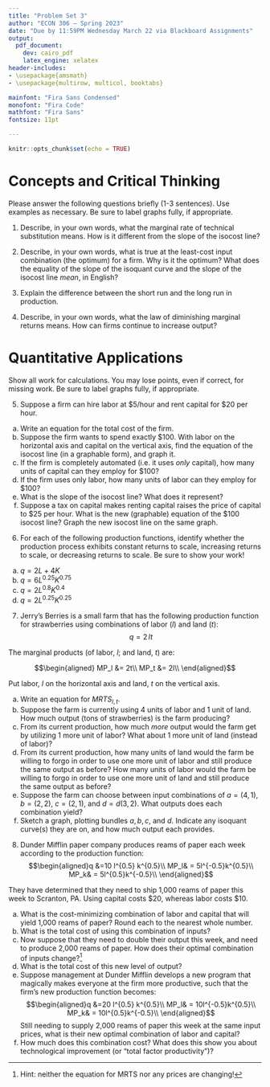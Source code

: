 ```yaml
---
title: "Problem Set 3"
author: "ECON 306 — Spring 2023"
date: "Due by 11:59PM Wednesday March 22 via Blackboard Assignments"
output:
  pdf_document:
    dev: cairo_pdf
    latex_engine: xelatex
header-includes:
- \usepackage{amsmath}
- \usepackage{multirow, multicol, booktabs}

mainfont: "Fira Sans Condensed"
monofont: "Fira Code"
mathfont: "Fira Sans"
fontsize: 11pt

---
```


```r
knitr::opts_chunk$set(echo = TRUE)
```

# Concepts and Critical Thinking

Please answer the following questions briefly (1-3 sentences). Use examples as necessary. Be sure to label graphs fully, if appropriate.

1. Describe, in your own words, what the marginal rate of technical substitution means. How is it different from the slope of the isocost line?

\vspace{2in}

2. Describe, in your own words, what is true at the least-cost input combination (the optimum) for a firm. Why is it the optimum? What does the equality of the slope of the isoquant curve and the slope of the isocost line *mean*, in English? 

\clearpage

3. Explain the difference between the short run and the long run in production.

\vspace{2in}

4. Describe, in your own words, what the law of diminishing marginal returns means. How can firms continue to increase output?

\clearpage

# Quantitative Applications

Show all work for calculations. You may lose points, even if correct, for missing work. Be sure to label graphs fully, if appropriate.


5. Suppose a firm can hire labor at \$5/hour and rent capital for \$20 per hour.

a. Write an equation for the total cost of the firm.
b. Suppose the firm wants to spend exactly \$100. With labor on the horizontal axis and capital on the vertical axis, find the equation of the isocost line (in a graphable form), and graph it.
c. If the firm is completely automated (i.e. it uses *only* capital), how many units of capital can they employ for \$100?
d. If the firm uses only labor, how many units of labor can they employ for $100?
e. What is the slope of the isocost line? What does it represent?
f. Suppose a tax on capital makes renting capital raises the price of capital to $25 per hour. What is the new (graphable) equation of the $100 isocost line? Graph the new isocost line on the same graph.

\clearpage 

6. For each of the following production functions, identify whether the production process exhibits constant returns to scale, increasing returns to scale, or decreasing returns to scale. Be sure to show your work!

a. $q=2L+4K$
b. $q=6L^{0.25}K^{0.75}$
c. $q=2L^{0.8}K^{0.4}$
d. $q=2L^{0.25}K^{0.25}$

\clearpage

7. Jerry’s Berries is a small farm that has the following production function for strawberries using combinations of labor $(l)$ and land $(t)$:
$$q = 2 \, lt$$

The marginal products (of labor, $l$; and land, $t)$ are:

$$\begin{aligned}
MP_l &= 2t\\
MP_t &= 2l\\
\end{aligned}$$

Put labor, $l$ on the horizontal axis and land, $t$ on the vertical axis.

a. Write an equation for $MRTS_{l,t}$.
b. Suppose the farm is currently using 4 units of labor and 1 unit of land. How much output (tons of strawberries) is the farm producing?
c. From its current production, how much *more* output would the farm get by utilizing 1 more unit of labor? What about 1 more unit of land (instead of labor)?
d. From its current production, how many units of land would the farm be willing to forgo in order to use one more unit of labor and still produce the same output as before? How many units of labor would the farm be willing to forgo in order to use one more unit of land and still produce the same output as before?
e. Suppose the farm can choose between input combinations of $a = (4,1)$, $b=(2,2)$, $c=(2,1)$, and $d=d(3,2)$. What outputs does each combination yield?
f. Sketch a graph, plotting bundles $a, b, c$, and $d$. Indicate any isoquant curve(s) they are on, and how much output each provides.

\clearpage

8. Dunder Mifflin paper company produces reams of paper each week according to the production function:
$$\begin{aligned}q &=10 l^{0.5} k^{0.5}\\
MP_l& = 5l^{-0.5}k^{0.5}\\
MP_k& = 5l^{0.5}k^{-0.5}\\
\end{aligned}$$

They have determined that they need to ship 1,000 reams of paper this week to Scranton, PA. Using capital costs \$20, whereas labor costs \$10.

a. What is the cost-minimizing combination of labor and capital that will yield 1,000 reams of paper? Round each to the nearest whole number.
b. What is the total cost of using this combination of inputs?
c. Now suppose that they need to double their output this week, and need to produce 2,000 reams of paper. How does their optimal combination of inputs change?^[Hint: neither the equation for MRTS nor any prices are changing!]
d. What is the total cost of this new level of output?
e. Suppose management at Dunder Mifflin develops a new program that magically makes everyone at the firm more productive, such that the firm's new production function becomes:
$$\begin{aligned}q &=20 l^{0.5} k^{0.5}\\
MP_l& = 10l^{-0.5}k^{0.5}\\
MP_k& = 10l^{0.5}k^{-0.5}\\
\end{aligned}$$
Still needing to supply 2,000 reams of paper this week at the same input prices, what is their new optimal combination of labor and capital?
f. How much does this combination cost? What does this show you about technological improvement (or "total factor productivity")?